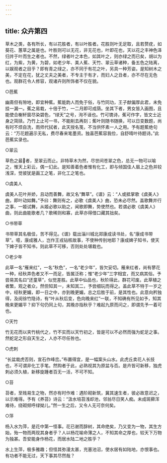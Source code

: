 ```yaml
---
---
---
```

title: 众卉第四
---





草木之类，各有所长，有以花胜者，有以叶胜者。花胜则叶无足取，且若赘疣，如葵花、蕙草之属是也。叶胜则可以无花，非无花也，叶即花也，天以花之丰神色泽归并于叶而生之者也。不然，绿者叶之本色，如其叶之，则亦绿之而已矣，胡以为红，为紫，为黄，为碧，如老少年、美人蕉、天竹、翠云草诸种，备五色之陆离，以娱观者之目乎？即有青之绿之，亦不同于有花之叶，另具一种芳姿。是知树木之美，不定在花，犹之丈夫之美者，不专主于有才，而妇人之丑者，亦不尽在无色也。观群花令人修容，观诸卉则所饰者不仅在貌。

○芭蕉

幽斋但有隙地，即宜种蕉。蕉能韵人而免于俗，与竹同功，王子猷偏厚此君，未免挂一漏一。蕉之易栽，十倍于竹，一二月即可成荫。坐其下者，男女皆入画图，且能使合榭轩窗尽染碧色，“绿天”之号，洵不诬也。竹可镌诗，蕉可作字，皆文士近身之简牍。乃竹上止可一书，不能削去再刻；蕉叶则随书随换，可以日变数题，尚有时不烦自洗，雨师代拭者，此天授名笺，不当供怀素一人之用。予有题蕉绝句云：“万花题遍示无私，费尽春来笔墨资。独喜芭蕉容我俭，自舒晴叶待题诗。”此芭蕉实录也。

○翠云

草色之最者，至翠云而止。非特草木为然，尽世间苍翠之色，总无一物可以喻之，惟天上彩云，偶一幻此。是知善着色者惟有化工，即与倾国佳人眉上之色并较浅深，觉彼犹是画工之笔，非化工之笔也。

○虞美人

虞美人花叶并娇，且动而善舞，故又名“舞草”。《谱》云：“人或抵掌歌《虞美人》曲，即叶动如舞。”予曰：舞则有之，必歌《虞美人》曲，恐未必尽然。盖歌舞并行之事，一姬试舞，从姬必歌以助之，闻歌即舞，势使然也。若谓必歌《虞美人》曲，则此曲能歌者几？歌稀则和寡，此草亦得借口藏其拙矣。

○书带草

书带草其名极佳，苦不得见。《谱》载出淄川城北郑康成读书处，名“康成书带草”。噫，康成雅人，岂作王戎钻核故事，不使种传别地耶？康成婢子知书，使天下婢子皆不知书，则此草不可移，否则处处堪栽也。

○老少年

此草一名“雁来红”，一名“秋色”，一名“老少年”，皆欠妥切。雁来红者，尚有蓼花一种，经秋弄色者又不一而足，皆属泛称；惟“老少年”三字相宜，而又病其俗。予尝易其名曰“还童草”，似觉差胜。此草中仙品也，秋阶得此，群花可废。此草植之者繁，观之者众，然但知其一，未知其二，予尝细玩而得之。盖此草不特于一岁之中，经秋更媚，即一日之中，亦到晚更媚，总之后胜于前，是其性也。此意向矜独得，及阅徐竹隐诗，有“叶从秋后变，色向晚来红”一联，不知确有所见如予，知其晚来更媚平？抑下句仍同上句，其晚亦指秋乎？难起九原而问之，即谓先予一着可也。

○天竹

竹无花而以夹竹桃代之，竹不实而以天竹初之，皆是可以不必然而强为蛇足之事。然蛇足之形自天生之，人亦不尽任咎也。

○虎刺

“长盆栽虎否则，宣石作峰峦。”布置得宜，是一幅案头山水。此虎丘卖花人长技也，不可谓非化工手笔。然购者于此，必熟视其为原盆与否。是卉皆可新移，独虎刺必须久植，新移旋踵者百无一活，不可不知。

○苔

苔者，至贱易生之物，然亦有时作难：遇阶砌新筑，冀其速生者，彼必故意迟之，以示难得。予有《养苔》诗云：“汲水培苔浅却池，邻翁尽日笑人痴。未成斑藓浑难待，绕砌频呼绿拗儿。”然一生之后，又令人无可奈何矣。

○萍

杨入水为萍，是花中第一怪事。花已谢而辞树，其命绝矣，乃又变为一物，其生方始，殆一物而两现其身者乎？人以杨花喻命薄之人，不知其命之厚也，较天下万物为独甚。吾安能身作杨花，而居水陆二地之胜乎？

水上生萍，极多雅趣；但怪其弥漫太甚，充塞池沼，使水居有如陆地，亦恨事也。有功者不能无过，天下事其尽然哉？